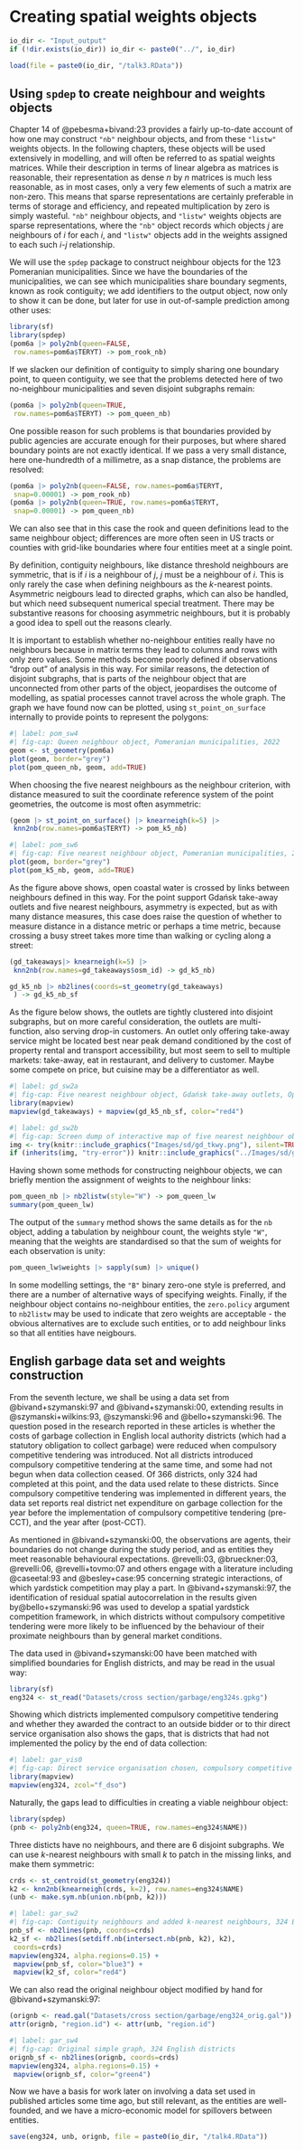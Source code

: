 # Creating spatial weights objects {#sec-sd-w}

```r
io_dir <- "Input_output"
if (!dir.exists(io_dir)) io_dir <- paste0("../", io_dir)
```

```r
load(file = paste0(io_dir, "/talk3.RData"))
```

## Using `spdep` to create neighbour and weights objects

Chapter 14 of @pebesma+bivand:23 provides a fairly up-to-date account of how one may construct `"nb"` neighbour objects, and from these `"listw"` weights objects. In the following chapters, these objects will be used extensively in modelling, and will often be referred to as spatial weights matrices. While their description in terms of linear algebra as matrices is reasonable, their representation as dense $n$ by $n$ matrices is much less reasonable, as in most cases, only a very few elements of such a matrix are non-zero. This means that sparse representations are certainly preferable in terms of storage and efficiency, and repeated multiplication by zero is simply wasteful. `"nb"` neighbour objects, and `"listw"` weights objects are sparse representations, where the `"nb"` object records which objects $j$ are neighbours of $i$ for each $i$, and `"listw"` objects add in the weights assigned to each such 
$i$-$j$ relationship. 

We will use the `spdep` package to construct neighbour objects for the 123 Pomeranian municipalities. Since we have the boundaries of the municipalities, we can see which municipalities share boundary segments, known as rook contiguity; we add identifiers to the output object, now only to show it can be done, but later for use in out-of-sample prediction among other uses:

```r
library(sf)
library(spdep)
(pom6a |> poly2nb(queen=FALSE,
 row.names=pom6a$TERYT) -> pom_rook_nb)
```

If we slacken our definition of contiguity to simply sharing one boundary point, to queen contiguity, we see that the problems detected here of two no-neighbour municipalities and seven disjoint subgraphs remain:

```r
(pom6a |> poly2nb(queen=TRUE,
 row.names=pom6a$TERYT) -> pom_queen_nb)
```

One possible reason for such problems is that boundaries provided by public agencies are accurate enough for their purposes, but where shared boundary points are not exactly identical. If we pass a very small distance, here one-hundredth of a millimetre, as a snap distance, the problems are resolved:

```r
(pom6a |> poly2nb(queen=FALSE, row.names=pom6a$TERYT,
 snap=0.00001) -> pom_rook_nb)
(pom6a |> poly2nb(queen=TRUE, row.names=pom6a$TERYT,
 snap=0.00001) -> pom_queen_nb)
```

We can also see that in this case the rook and queen definitions lead to the same neighbour object; differences are more often seen in US tracts or counties with grid-like boundaries where four entities meet at a single point.

By definition, contiguity neighbours, like distance threshold neighbours are symmetric, that is if $i$ is a neighbour of $j$, $j$ must be a neighbour of $i$. This is only rarely the case when defining neighbours as the $k$-nearest points. Asymmetric neigbours lead to directed graphs, which can also be handled, but which need subsequent numerical special treatment. There may be substantive reasons for choosing asymmetric neighbours, but it is probably a good idea to spell out the reasons clearly.

It is important to establish whether no-neighbour entities really have no neighbours because in matrix terms they lead to columns and rows with only zero values. Some methods become poorly defined if observations "drop out" of analysis in this way. For similar reasons, the detection of disjoint subgraphs, that is parts of the neighbour object that are unconnected from other parts of the object, jeopardises the outcome of modelling, as spatial processes cannot travel across the whole graph. The graph we have found now can be plotted, using `st_point_on_surface` internally to provide points to represent the polygons:

```r
#| label: pom_sw4
#| fig-cap: Queen neighbour object, Pomeranian municipalities, 2022
geom <- st_geometry(pom6a) 
plot(geom, border="grey")
plot(pom_queen_nb, geom, add=TRUE)
```

When choosing the five nearest neighbours as the neighbour criterion, with distance measured to suit the coordinate reference system of the point geometries, the outcome is most often asymmetric:

```r
(geom |> st_point_on_surface() |> knearneigh(k=5) |>
 knn2nb(row.names=pom6a$TERYT) -> pom_k5_nb)
```
```r
#| label: pom_sw6
#| fig-cap: Five nearest neighbour object, Pomeranian municipalities, 2022
plot(geom, border="grey")
plot(pom_k5_nb, geom, add=TRUE)
```

As the figure above shows, open coastal water is crossed by links between neighbours defined in this way. For the point support Gdańsk take-away outlets and five nearest neighbours, asymmetry is expected, but as with many distance measures, this case does raise the question of whether to measure distance in a distance metric or perhaps a time metric, because crossing a busy street takes more time than walking or cycling along a street:

```r
(gd_takeaways|> knearneigh(k=5) |>
 knn2nb(row.names=gd_takeaways$osm_id) -> gd_k5_nb)
```
```r
gd_k5_nb |> nb2lines(coords=st_geometry(gd_takeaways)
 ) -> gd_k5_nb_sf
```

As the figure below shows, the outlets are tightly clustered into disjoint subgraphs, but on more careful consideration, the outlets are multi-function, also serving drop-in customers. An outlet only offering take-away service might be located best near peak demand conditioned by the cost of property rental and transport accessibility, but most seem to sell to multiple markets: take-away, eat in restaurant, and delivery to customer. Maybe some compete on price, but cuisine may be a differentiator as well. 

```r
#| label: gd_sw2a
#| fig-cap: Five nearest neighbour object, Gdańsk take-away outlets, OpenStreetMap
library(mapview)
mapview(gd_takeaways) + mapview(gd_k5_nb_sf, color="red4")
```
```r
#| label: gd_sw2b
#| fig-cap: Screen dump of interactive map of five nearest neighbour object, Gdańsk take-away outlets, OpenStreetMap
img <- try(knitr::include_graphics("Images/sd/gd_tkwy.png"), silent=TRUE)
if (inherits(img, "try-error")) knitr::include_graphics("../Images/sd/gd_tkwy.png")
```

Having shown some methods for constructing neighbour objects, we can briefly mention the assignment of weights to the neighbour links:

```r
pom_queen_nb |> nb2listw(style="W") -> pom_queen_lw
summary(pom_queen_lw)
```

The output of the `summary` method shows the same details as for the `nb` object, adding a tabulation by neighbour count, the weights style `"W"`, meaning that the weights are standardised so that the sum of weights for each observation is unity:

```r
pom_queen_lw$weights |> sapply(sum) |> unique()
```

In some modelling settings, the `"B"` binary zero-one style is preferred, and there are a number of alternative ways of specifying weights. Finally, if the neighbour object contains no-neighbour entities, the `zero.policy` argument to `nb2listw` may be used to indicate that zero weights are acceptable - the obvious alternatives are to exclude such entities, or to add neighbour links so that all entities have neigbours.

## English garbage data set and weights construction

From the seventh lecture, we shall be using a data set from @bivand+szymanski:97 and @bivand+szymanski:00, extending results in @szymanski+wilkins:93, @szymanski:96 and @bello+szymanski:96. The question posed in the research reported in these articles is whether the costs of garbage collection in English local authority districts (which had a statutory obligation to collect garbage) were reduced when compulsory competitive tendering was introduced. Not all districts introduced compulsory competitive tendering at the same time, and some had not begun when data collection ceased. Of 366 districts, only 324 had completed at this point, and the data used relate to these districts. Since compulsory competitive tendering was implemented in different years, the data set reports real district net expenditure on garbage collection for the year before the implementation of compulsory competitive tendering (pre-CCT), and the year after (post-CCT). 

As mentioned in @bivand+szymanski:00, the observations are agents, their boundaries do not change during the study period, and as entities they meet reasonable behavioural expectations. @revelli:03, @brueckner:03, @revelli:06, @revelli+tovmo:07 and others engage with a literature including @caseetal:93 and @besley+case:95 concerning strategic interactions, of which yardstick competition may play a part. In @bivand+szymanski:97, the identification of residual spatial autocorrelation in the results given by@bello+szymanski:96 was used to develop a spatial yardstick competition framework, in which districts without compulsory competitive tendering were more likely to be influenced by the behaviour of their proximate neighbours than by general market conditions.

The data used in @bivand+szymanski:00 have been matched with simplified boundaries for English districts, and may be read in the usual way:

```r
library(sf)
eng324 <- st_read("Datasets/cross section/garbage/eng324s.gpkg")
```

Showing which districts implemented compulsory competitive tendering and whether they awarded the contract to an outside bidder or to thir direct service organisation also shows the gaps, that is districts that had not implemented the policy by the end of data collection:

```r
#| label: gar_vis0
#| fig-cap: Direct service organisation chosen, compulsory competitive tendering, English districts
library(mapview)
mapview(eng324, zcol="f_dso")
```

Naturally, the gaps lead to difficulties in creating a viable neighbour object:

```r
library(spdep)
(pnb <- poly2nb(eng324, queen=TRUE, row.names=eng324$NAME))
```

Three disticts have no neighbours, and there are 6 disjoint subgraphs. We can use $k$-nearest neighbours with small $k$ to patch in the missing links, and make them symmetric:

```r
crds <- st_centroid(st_geometry(eng324))
k2 <- knn2nb(knearneigh(crds, k=2), row.names=eng324$NAME)
(unb <- make.sym.nb(union.nb(pnb, k2)))
```

```r
#| label: gar_sw2
#| fig-cap: Contiguity neighbours and added k-nearest neighbours, 324 Englist districts
pnb_sf <- nb2lines(pnb, coords=crds)
k2_sf <- nb2lines(setdiff.nb(intersect.nb(pnb, k2), k2),
 coords=crds)
mapview(eng324, alpha.regions=0.15) +
 mapview(pnb_sf, color="blue3") +
 mapview(k2_sf, color="red4")
```

We can also read the original neighbour object modified by hand for @bivand+szymanski:97:

```r
(orignb <- read.gal("Datasets/cross section/garbage/eng324_orig.gal"))
attr(orignb, "region.id") <- attr(unb, "region.id")
```
```r
#| label: gar_sw4
#| fig-cap: Original simple graph, 324 English districts
orignb_sf <- nb2lines(orignb, coords=crds)
mapview(eng324, alpha.regions=0.15) +
 mapview(orignb_sf, color="green4")
```

Now we have a basis for work later on involving a data set used in published articles some time ago, but still relevant, as the entities are well-founded, and we have a micro-economic model for spillovers between entities.

```r
save(eng324, unb, orignb, file = paste0(io_dir, "/talk4.RData"))
```


